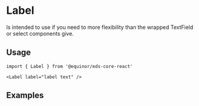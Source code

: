 
# Label

Is intended to use if you need to more flexibility than the wrapped TextField or select components give.

<Links 
    sourceUrl="https://github.com/equinor/design-system/blob/develop/packages/eds-core-react/src/components/Label/Label.tsx"
    npmUrl="https://www.npmjs.com/package/@equinor/eds-core-react"
/>

<Story id="inputs-label--introduction" />
<PropsTable />

## Usage

```tsx
import { Label } from '@equinor/eds-core-react'

<Label label="label text" />
```

## Examples